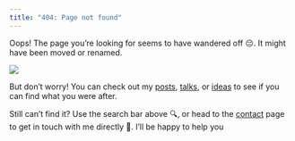 ```yaml
---
title: "404: Page not found"
---
```


Oops! The page you're looking for seems to have wandered off 😔. It might have been moved or renamed.

![](/images/link_caido.png)

But don't worry! You can check out my [posts](blog/index.qmd), [talks](talks.qmd), or [ideas](ideas/ideas.qmd) to see if you can find what you were after.

Still can't find it? Use the search bar above 🔍, or head to the [contact](contact.qmd) page to get in touch with me directly 📄. I'll be happy to help you 